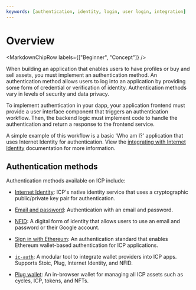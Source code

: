 ```yaml
---
keywords: [authentication, identity, login, user login, integration]
---
```



# Overview

<MarkdownChipRow labels={["Beginner", "Concept"]} />

When building an application that enables users to have profiles or buy and sell assets, you must implement an authentication method. An authentication method allows users to log into an application by providing some form of credential or verification of identity. Authentication methods vary in levels of security and data privacy.

To implement authentication in your dapp, your application frontend must provide a user interface component that triggers an authentication workflow. Then, the backend logic must implement code to handle the authentication and return a response to the frontend service.

A simple example of this workflow is a basic 'Who am I?' application that uses Internet Identity for authentication. View the [integrating with Internet Identity](/docs/current/developer-docs/identity/internet-identity/integrate-internet-identity) documentation for more information.

## Authentication methods

Authentication methods available on ICP include:

- [Internet Identity](./internet-identity/overview): ICP's native identity service that uses a cryptographic public/private key pair for authentication.

- [Email and password](email-password.mdx): Authentication with an email and password.

- [NFID](nfid.mdx): A digital form of identity that allows users to use an email and password or their Google account.

- [Sign in with Ethereum](siwe.mdx): An authentication standard that enables Ethereum wallet-based authentication for ICP applications.

- [`ic-auth`](https://github.com/id-daniel-mccoy/ic-auth): A modular tool to integrate wallet providers into ICP apps. Supports Stoic, Plug, Internet Identity, and NFID.

- [Plug wallet](https://docs.plugwallet.ooo/getting-started/extension-components/): An in-browser wallet for managing all ICP assets such as cycles, ICP, tokens, and NFTs.


